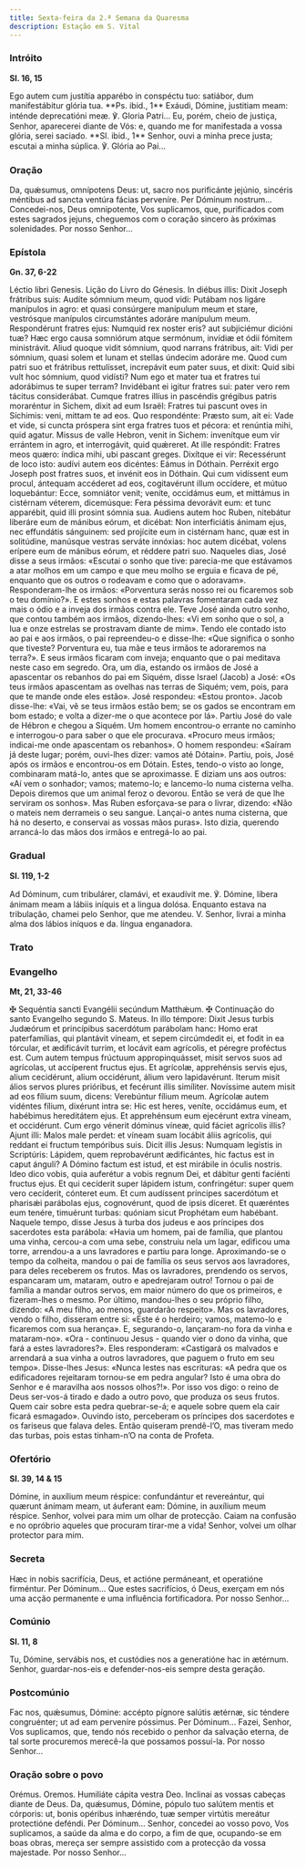 ```yaml
---
title: Sexta-feira da 2.ª Semana da Quaresma
description: Estação em S. Vital
---
```


### Intróito

**Sl. 16, 15**

<div class="side-by-side not-content">
  <span>
    Ego autem cum justítia apparébo in conspéctu tuo: satiábor, dum manifestábitur glória tua. **Ps.
    ibid., 1** Exáudi, Dómine, justitiam meam: inténde deprecatióni meæ. ℣. Gloria Patri...
  </span>
  <span>
    Eu, porém, cheio de justiça, Senhor, aparecerei diante de Vós: e, quando me for manifestada a
    vossa glória, serei saciado. **Sl. ibid., 1** Senhor, ouvi a minha prece justa; escutai a minha
    súplica. ℣. Glória ao Pai...
  </span>
</div>

### Oração

<div class="side-by-side not-content">
  <span>
    Da, quǽsumus, omnípotens Deus: ut, sacro nos purificánte jejúnio, sincéris méntibus ad sancta
    ventúra fácias perveníre. Per Dóminum nostrum...
  </span>
  <span>
    Concedei-nos, Deus omnipotente, Vos suplicamos, que, purificados com estes sagrados jejuns,
    cheguemos com o coração sincero às próximas solenidades. Por nosso Senhor...
  </span>
</div>

### Epístola

**Gn. 37, 6-22**

<div class="side-by-side not-content">
  <span>Léctio libri Genesis.</span>
  <span>Lição do Livro do Génesis.</span>
  <span>
    In diébus illis: Dixit Joseph frátribus suis: Audíte sómnium meum, quod vidi: Putábam nos ligáre
    manípulos in agro: et quasi consúrgere manípulum meum et stare, vestrósque manípulos
    circumstántes adoráre manípulum meum. Respondérunt fratres ejus: Numquid rex noster eris? aut
    subjiciémur dicióni tuæ? Hæc ergo causa somniórum atque sermónum, invídiæ et ódii fómitem
    ministrávit. Aliud quoque vidit sómnium, quod narrans frátribus, ait: Vidi per sómnium, quasi
    solem et lunam et stellas úndecim adoráre me. Quod cum patri suo et frátribus rettulísset,
    increpávit eum pater suus, et dixit: Quid sibi vult hoc sómnium, quod vidísti? Num ego et mater
    tua et fratres tui adorábimus te super terram? Invidébant ei igitur fratres sui: pater vero rem
    tácitus considerábat. Cumque fratres illíus in pascéndis grégibus patris moraréntur in Sichem,
    dixit ad eum Israël: Fratres tui pascunt oves in Síchimis: veni, mittam te ad eos. Quo
    respondénte: Præsto sum, ait ei: Vade et vide, si cuncta próspera sint erga fratres tuos et
    pécora: et renúntia mihi, quid agatur. Missus de valle Hebron, venit in Sichem: invenítque eum
    vir errántem in agro, et interrogávit, quid quǽreret. At ille respóndit: Fratres meos quæro:
    índica mihi, ubi pascant greges. Dixítque ei vir: Recessérunt de loco isto: audívi autem eos
    dicéntes: Eámus in Dóthain. Perréxit ergo Joseph post fratres suos, et invénit eos in Dóthain.
    Qui cum vidíssent eum procul, ántequam accéderet ad eos, cogitavérunt illum occídere, et mútuo
    loquebántur: Ecce, somniátor venit; veníte, occidámus eum, et mittámus in cistérnam véterem,
    dicemúsque: Fera péssima devorávit eum: et tunc apparébit, quid illi prosint sómnia sua. Audiens
    autem hoc Ruben, nitebátur liberáre eum de mánibus eórum, et dicébat: Non interficiátis ánimam
    ejus, nec effundátis sánguinem: sed projícite eum in cistérnam hanc, quæ est in solitúdine,
    manúsque vestras serváte innóxias: hoc autem dicébat, volens erípere eum de mánibus eórum, et
    réddere patri suo.
  </span>
  <span>
    Naqueles dias, José disse a seus irmãos: «Escutai o sonho que tive: parecia-me que estávamos a
    atar molhos em um campo e que meu molho se erguia e ficava de pé, enquanto que os outros o
    rodeavam e como que o adoravam». Responderam-lhe os irmãos: «Porventura serás nosso rei ou
    ficaremos sob o teu domínio?». E estes sonhos e estas palavras fomentaram cada vez mais o ódio e
    a inveja dos irmãos contra ele. Teve José ainda outro sonho, que contou também aos irmãos,
    dizendo-lhes: «Vi em sonho que o sol, a lua e onze estrelas se prostravam diante de mim». Tendo
    ele contado isto ao pai e aos irmãos, o pai repreendeu-o e disse-lhe: «Que significa o sonho que
    tiveste? Porventura eu, tua mãe e teus irmãos te adoraremos na terra?». E seus irmãos ficaram
    com inveja; enquanto que o pai meditava neste caso em segredo. Ora, um dia, estando os irmãos de
    José a apascentar os rebanhos do pai em Siquém, disse Israel (Jacob) a José: «Os teus irmãos
    apascentam as ovelhas nas terras de Siquém; vem, pois, para que te mande onde eles estão». José
    respondeu: «Estou pronto». Jacob disse-lhe: «Vai, vê se teus irmãos estão bem; se os gados se
    encontram em bom estado; e volta a dizer-me o que acontece por lá». Partiu José do vale de
    Hébron e chegou a Siquém. Um homem encontrou-o errante no caminho e interrogou-o para saber o
    que ele procurava. «Procuro meus irmãos; indicai-me onde apascentam os rebanhos». O homem
    respondeu: «Saíram já deste lugar; porém, ouvi-lhes dizer: vamos até Dótain». Partiu, pois, José
    após os irmãos e encontrou-os em Dótain. Estes, tendo-o visto ao longe, combinaram matá-lo,
    antes que se aproximasse. E diziam uns aos outros: «Aí vem o sonhador; vamos; matemo-lo; e
    lancemo-lo numa cisterna velha. Depois diremos que um animal feroz o devorou. Então se verá de
    que lhe serviram os sonhos». Mas Ruben esforçava-se para o livrar, dizendo: «Não o mateis nem
    derrameis o seu sangue. Lançai-o antes numa cisterna, que há no deserto, e conservai as vossas
    mãos puras». Isto dizia, querendo arrancá-lo das mãos dos irmãos e entregá-lo ao pai.
  </span>
</div>

### Gradual

**Sl. 119, 1-2**

<div class="side-by-side not-content">
  <span>
    Ad Dóminum, cum tribulárer, clamávi, et exaudívit me. ℣. Dómine, líbera ánimam meam a lábiis
    iníquis et a lingua dolósa.
  </span>
  <span>
    Enquanto estava na tribulação, chamei pelo Senhor, que me atendeu. V. Senhor, livrai a minha
    alma dos lábios iníquos e da. língua enganadora.
  </span>
</div>

### Trato


<LinkCard href="/missal/quaresma/quartacinzas#trato" title="Trato Quarta-feira de Cinzas" />

### Evangelho

**Mt, 21, 33-46**

<div class="side-by-side not-content">
  <span>
    <span class="text-red-500">✠</span> Sequéntia sancti Evangélii secúndum Matthǽum.
  </span>
  <span>
    <span class="text-red-500">✠</span> Continuação do santo Evangelho segundo S. Mateus.
  </span>
  <span>
    In illo témpore: Dixit Jesus turbis Judæórum et princípibus sacerdótum parábolam hanc: Homo erat
    paterfamílias, qui plantávit víneam, et sepem circúmdedit ei, et fodit in ea tórcular, et
    ædificávit turrim, et locávit eam agrícolis, et péregre proféctus est. Cum autem tempus frúctuum
    appropinquásset, misit servos suos ad agrícolas, ut accíperent fructus ejus. Et agrícolæ,
    apprehénsis servis ejus, alium cecidérunt, alium occidérunt, álium vero lapidavérunt. Iterum
    misit álios servos plures prióribus, et fecérunt illis simíliter. Novíssime autem misit ad eos
    fílium suum, dicens: Verebúntur fílium meum. Agrícolæ autem vidéntes fílium, dixérunt intra se:
    Hic est heres, veníte, occidámus eum, et habébimus hereditátem ejus. Et apprehénsum eum
    ejecérunt extra víneam, et occidérunt. Cum ergo vénerit dóminus víneæ, quid fáciet agrícolis
    illis? Ajunt illi: Malos male perdet: et víneam suam locábit áliis agrícolis, qui reddant ei
    fructum tempóribus suis. Dicit illis Jesus: Numquam legístis in Scriptúris: Lápidem, quem
    reprobavérunt ædificántes, hic factus est in caput ánguli? A Dómino factum est istud, et est
    mirábile in óculis nostris. Ideo dico vobis, quia auferétur a vobis regnum Dei, et dábitur genti
    faciénti fructus ejus. Et qui cecíderit super lápidem istum, confringétur: super quem vero
    cecíderit, cónteret eum. Et cum audíssent príncipes sacerdótum et pharisǽi parábolas ejus,
    cognovérunt, quod de ipsis díceret. Et quæréntes eum tenére, timuérunt turbas: quóniam sicut
    Prophétam eum habébant.
  </span>
  <span>
    Naquele tempo, disse Jesus à turba dos judeus e aos príncipes dos sacerdotes esta parábola:
    «Havia um homem, pai de família, que plantou uma vinha, cercou-a com uma sebe, construiu nela um
    lagar, edificou uma torre, arrendou-a a uns lavradores e partiu para longe. Aproximando-se o
    tempo da colheita, mandou o pai de família os seus servos aos lavradores, para deles receberem
    os frutos. Mas os lavradores, prendendo os servos, espancaram um, mataram, outro e apedrejaram
    outro! Tornou o pai de família a mandar outros servos, em maior número do que os primeiros, e
    fizeram-lhes o mesmo. Por último, mandou-lhes o seu próprio filho, dizendo: «A meu filho, ao
    menos, guardarão respeito». Mas os lavradores, vendo o filho, disseram entre si: «Este é o
    herdeiro; vamos, matemo-lo e ficaremos com sua herança». E, segurando-o, lançaram-no fora da
    vinha e mataram-no». «Ora - continuou Jesus - quando vier o dono da vinha, que fará a estes
    lavradores?». Eles responderam: «Castigará os malvados e arrendará a sua vinha a outros
    lavradores, que paguem o fruto em seu tempo». Disse-lhes Jesus: «Nunca lestes nas escrituras: «A
    pedra que os edificadores rejeitaram tornou-se em pedra angular? Isto é uma obra do Senhor e é
    maravilha aos nossos olhos?!». Por isso vos digo: o reino de Deus ser-vos-á tirado e dado a
    outro povo, que produza os seus frutos. Quem cair sobre esta pedra quebrar-se-á; e aquele sobre
    quem ela cair ficará esmagado». Ouvindo isto, perceberam os príncipes dos sacerdotes e os
    fariseus que falava deles. Então quiseram prendê-l’O, mas tiveram medo das turbas, pois estas
    tinham-n’O na conta de Profeta.
  </span>
</div>

### Ofertório

**Sl. 39, 14 & 15**

<div class="side-by-side not-content">
  <span>
    Dómine, in auxílium meum réspice: confundántur et revereántur, qui quærunt ánímam meam, ut
    áuferant eam: Dómine, in auxílium meum réspice.
  </span>
  <span>
    Senhor, volvei para mim um olhar de protecção. Caiam na confusão e no opróbrio aqueles que
    procuram tirar-me a vida! Senhor, volvei um olhar protector para mim.
  </span>
</div>

### Secreta

<div class="side-by-side not-content">
  <span>
    Hæc in nobis sacrifícia, Deus, et actióne permáneant, et operatióne firméntur. Per Dóminum...
  </span>
  <span>
    Que estes sacrifícios, ó Deus, exerçam em nós uma acção permanente e uma influência
    fortificadora. Por nosso Senhor...
  </span>
</div>

### Comúnio

**Sl. 11, 8**

<div class="side-by-side not-content">
  <span>Tu, Dómine, servábis nos, et custódies nos a generatióne hac in ætérnum.</span>
  <span>Senhor, guardar-nos-eis e defender-nos-eis sempre desta geração.</span>
</div>

### Postcomúnio

<div class="side-by-side not-content">
  <span>
    Fac nos, quǽsumus, Dómine: accépto pígnore salútis ætérnæ, sic téndere congruénter; ut ad eam
    perveníre póssimus. Per Dóminum...
  </span>
  <span>
    Fazei, Senhor, Vos suplicamos, que, tendo nós recebido o penhor da salvação eterna, de tal sorte
    procuremos merecê-la que possamos possuí-la. Por nosso Senhor...
  </span>
</div>

### Oração sobre o povo

<div class="side-by-side not-content">
  <span class="text-red-500 text-center">Orémus.</span>
  <span class="text-red-500 text-center">Oremos.</span>
  <span>Humiliáte cápita vestra Deo.</span>
  <span>Inclinai as vossas cabeças diante de Deus.</span>
  <span>
    Da, quǽsumus, Dómine, pópulo tuo salútem mentis et córporis: ut, bonis opéribus inhæréndo, tuæ
    semper virtútis mereátur protectióne deféndi. Per Dóminum...
  </span>
  <span>
    Senhor, concedei ao vosso povo, Vos suplicamos, a saúde da alma e do corpo, a fim de que,
    ocupando-se em boas obras, mereça ser sempre assistido com a protecção da vossa majestade. Por
    nosso Senhor...
  </span>
</div>
